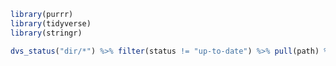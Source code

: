 ```r
library(purrr)
library(tidyverse)
library(stringr)

dvs_status("dir/*") %>% filter(status != "up-to-date") %>% pull(path) %>% dvs_get()
```





